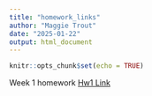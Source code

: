 ```yaml
---
title: "homework_links"
author: "Maggie Trout"
date: "2025-01-22"
output: html_document
---
```


```r
knitr::opts_chunk$set(echo = TRUE)
```

Week 1 homework [Hw1 Link](Hw1.html)
